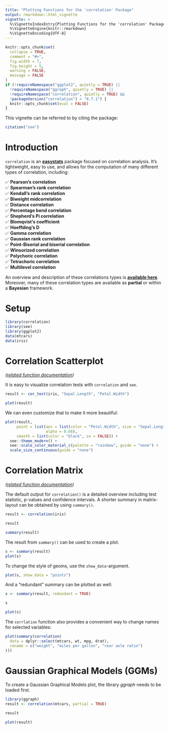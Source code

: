 ```yaml
---
title: "Plotting Functions for the 'correlation' Package"
output: rmarkdown::html_vignette
vignette: >
  %\VignetteIndexEntry{Plotting Functions for the 'correlation' Package}
  %\VignetteEngine{knitr::rmarkdown}
  %\VignetteEncoding{UTF-8}
---
```


```r
knitr::opts_chunk$set(
  collapse = TRUE,
  comment = "#>",
  fig.width = 7,
  fig.height = 5,
  warning = FALSE,
  message = FALSE
)
if (!requireNamespace("ggplot2", quietly = TRUE) ||
  !requireNamespace("ggraph", quietly = TRUE) ||
  !requireNamespace("correlation", quietly = TRUE) &&
  !packageVersion("correlation") > "0.7.1") {
  knitr::opts_chunk$set(eval = FALSE)
}
```

This vignette can be referred to by citing the package:

```r
citation("see")
```

# Introduction

`correlation` is an [**easystats**](https://github.com/easystats/easystats) package focused on correlation analysis. It's lightweight, easy to use, and allows for the computation of many different types of correlation, including:

✅ **Pearson's correlation**<br>
✅ **Spearman's rank correlation**<br>
✅ **Kendall's rank correlation**<br>
✅ **Biweight midcorrelation**<br>
✅ **Distance correlation**<br>
✅ **Percentage bend correlation**<br>
✅ **Shepherd's Pi correlation**<br>
✅ **Blomqvist’s coefficient**<br>
✅ **Hoeffding’s D**<br>
✅ **Gamma correlation**<br>
✅ **Gaussian rank correlation**<br>
✅ **Point-Biserial and biserial correlation**<br>
✅ **Winsorized correlation**<br>
✅ **Polychoric correlation**<br>
✅ **Tetrachoric correlation**<br>
✅ **Multilevel correlation**<br>

An overview and description of these correlations types is [**available here**](https://easystats.github.io/correlation/articles/types.html). Moreover, many of these correlation types are available as **partial** or within a **Bayesian** framework.

# Setup

```r
library(correlation)
library(see)
library(ggplot2)
data(mtcars)
data(iris)
```


# Correlation Scatterplot

_([related function documentation](https://easystats.github.io/correlation/reference/cor_test.html))_

It is easy to visualize correlation tests with `correlation` and `see`.

```r
result <- cor_test(iris, "Sepal.Length", "Petal.Width")

plot(result)
```

We can even customize that to make it more beautiful:

```r
plot(result, 
     point = list(aes = list(color = "Petal.Width", size = "Sepal.Length"),
                  alpha = 0.66),
     smooth = list(color = "black", se = FALSE)) +
  see::theme_modern() +
  see::scale_color_material_c(palette = "rainbow", guide = "none") +
  scale_size_continuous(guide = "none")
```


# Correlation Matrix

_([related function documentation](https://easystats.github.io/correlation/reference/correlation.html))_

The default output for `correlation()` is a detailed overview including test
statistic, p-values and confidence intervals. A shorter summary in matrix-layout
can be obtained by using `summary()`.

```r
result <- correlation(iris)

result

summary(result)
```

The result from `summary()` can be used to create a plot.

```r
s <- summary(result)
plot(s)
```

To change the style of geoms, use the `show_data`-argument.

```r
plot(s, show_data = "points")
```


And a "redundant" summary can be plotted as well:

```r
s <- summary(result, redundant = TRUE)

s

plot(s)
```

The `corrlation` function also provides a convenient way to change names for selected variables:

```r
plot(summary(correlation(
  data = dplyr::select(mtcars, wt, mpg, drat),
  rename = c("weight", "miles per gallon", "rear axle ratio")
)))
```

# Gaussian Graphical Models (GGMs)

To create a Gaussian Graphical Models plot, the library *ggraph* needs to be
loaded first.

```r
library(ggraph)
result <- correlation(mtcars, partial = TRUE)

result

plot(result)
```
